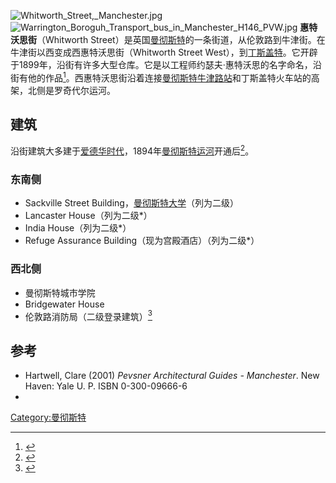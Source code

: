 {{coord|53.475|-2.239|display=title|region:GB_scale:10000}}
[[File:Whitworth_Street,_Manchester.jpg|thumb]]
[[File:Warrington_Boroguh_Transport_bus_in_Manchester_H146_PVW.jpg|thumb]]
'''惠特沃思街'''（Whitworth Street）是英国[[曼彻斯特|曼彻斯特]]的一条街道，从伦敦路到牛津街。在牛津街以西变成西惠特沃思街（Whitworth Street West），到[[丁斯盖特|丁斯盖特]]。它开辟于1899年，沿街有许多大型仓库。它是以工程师约瑟夫·惠特沃思的名字命名，沿街有他的作品<ref>{{cite book|last=Bradshaw|first=L. D.|title=Origins of Street Names in the City of Manchester|publisher=Neil Richardson|location=Radcliffe|year=1985|isbn=0-907511-87-2}}</ref>。西惠特沃思街沿着连接[[曼彻斯特牛津路站|曼彻斯特牛津路站]]和丁斯盖特火车站的高架，北侧是罗奇代尔运河。

==建筑==
沿街建筑大多建于[[爱德华时代|爱德华时代]]，1894年[[曼彻斯特运河|曼彻斯特运河]]开通后<ref>{{cite book|last=Atkins|first=Philip|title=Guide Across Manchester|publisher=Civic Trust for the North West|location=Manchester|year=1976|isbn=0-901347-29-9}}
</ref>。

===东南侧===
* Sackville Street Building，[[曼彻斯特大学|曼彻斯特大学]]（列为二级）
* Lancaster House（列为二级*）
* India House（列为二级*）
* Refuge Assurance Building（现为宫殿酒店）（列为二级*）

===西北侧===
* 曼彻斯特城市学院
* Bridgewater House
* 伦敦路消防局（二级登录建筑）<ref name="HG">{{citation |title=Police And Fire Station |url=http://www.heritagegateway.org.uk/Gateway/Results_Single.aspx?uid=388288&resourceID=5 |publisher=Heritage Gateway |accessdate=29 December 2009 |archive-date=2016-03-03 |archive-url=https://web.archive.org/web/20160303200227/http://www.heritagegateway.org.uk/Gateway/Results_Single.aspx?uid=388288&resourceID=5 |dead-url=no }}</ref>

==参考==
{{reflist}}
*Hartwell, Clare (2001) ''Pevsner Architectural Guides - Manchester''. New Haven: Yale U. P. ISBN 0-300-09666-6
*{{cite web |url=http://www.manchester.gov.uk/info/511/conservation_areas/970/whitworth_street_conservation_area/1 |publisher=Manchester City Council |title=Whitworth Street Conservation Area |accessdate=2017-02-16 |archive-date=2016-03-03 |archive-url=https://web.archive.org/web/20160303184421/http://www.manchester.gov.uk/info/511/conservation_areas/970/whitworth_street_conservation_area/1 |dead-url=no }}
[[Category:曼彻斯特|Category:曼彻斯特]]